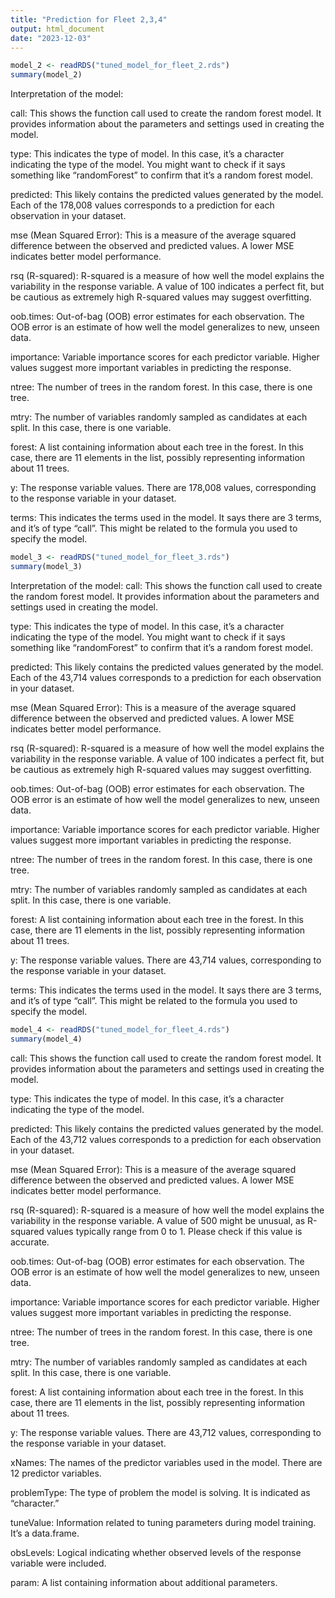 ---
title: "Prediction for Fleet 2,3,4"
output: html_document
date: "2023-12-03"
---
```{r}
model_2 <- readRDS("tuned_model_for_fleet_2.rds")
summary(model_2)
```
Interpretation of the model:

call: This shows the function call used to create the random forest model. It provides information about the parameters and settings used in creating the model.

type: This indicates the type of model. In this case, it's a character indicating the type of the model. You might want to check if it says something like "randomForest" to confirm that it's a random forest model.

predicted: This likely contains the predicted values generated by the model. Each of the 178,008 values corresponds to a prediction for each observation in your dataset.

mse (Mean Squared Error): This is a measure of the average squared difference between the observed and predicted values. A lower MSE indicates better model performance.

rsq (R-squared): R-squared is a measure of how well the model explains the variability in the response variable. A value of 100 indicates a perfect fit, but be cautious as extremely high R-squared values may suggest overfitting.

oob.times: Out-of-bag (OOB) error estimates for each observation. The OOB error is an estimate of how well the model generalizes to new, unseen data.

importance: Variable importance scores for each predictor variable. Higher values suggest more important variables in predicting the response.

ntree: The number of trees in the random forest. In this case, there is one tree.

mtry: The number of variables randomly sampled as candidates at each split. In this case, there is one variable.

forest: A list containing information about each tree in the forest. In this case, there are 11 elements in the list, possibly representing information about 11 trees.

y: The response variable values. There are 178,008 values, corresponding to the response variable in your dataset.

terms: This indicates the terms used in the model. It says there are 3 terms, and it's of type "call". This might be related to the formula you used to specify the model.
```{r}
model_3 <- readRDS("tuned_model_for_fleet_3.rds")
summary(model_3)
```
Interpretation of the model:
call: This shows the function call used to create the random forest model. It provides information about the parameters and settings used in creating the model.

type: This indicates the type of model. In this case, it's a character indicating the type of the model. You might want to check if it says something like "randomForest" to confirm that it's a random forest model.

predicted: This likely contains the predicted values generated by the model. Each of the 43,714 values corresponds to a prediction for each observation in your dataset.

mse (Mean Squared Error): This is a measure of the average squared difference between the observed and predicted values. A lower MSE indicates better model performance.

rsq (R-squared): R-squared is a measure of how well the model explains the variability in the response variable. A value of 100 indicates a perfect fit, but be cautious as extremely high R-squared values may suggest overfitting.

oob.times: Out-of-bag (OOB) error estimates for each observation. The OOB error is an estimate of how well the model generalizes to new, unseen data.

importance: Variable importance scores for each predictor variable. Higher values suggest more important variables in predicting the response.

ntree: The number of trees in the random forest. In this case, there is one tree.

mtry: The number of variables randomly sampled as candidates at each split. In this case, there is one variable.

forest: A list containing information about each tree in the forest. In this case, there are 11 elements in the list, possibly representing information about 11 trees.

y: The response variable values. There are 43,714 values, corresponding to the response variable in your dataset.

terms: This indicates the terms used in the model. It says there are 3 terms, and it's of type "call". This might be related to the formula you used to specify the model.
```{r}
model_4 <- readRDS("tuned_model_for_fleet_4.rds")
summary(model_4)
```
call: This shows the function call used to create the random forest model. It provides information about the parameters and settings used in creating the model.

type: This indicates the type of model. In this case, it's a character indicating the type of the model.

predicted: This likely contains the predicted values generated by the model. Each of the 43,712 values corresponds to a prediction for each observation in your dataset.

mse (Mean Squared Error): This is a measure of the average squared difference between the observed and predicted values. A lower MSE indicates better model performance.

rsq (R-squared): R-squared is a measure of how well the model explains the variability in the response variable. A value of 500 might be unusual, as R-squared values typically range from 0 to 1. Please check if this value is accurate.

oob.times: Out-of-bag (OOB) error estimates for each observation. The OOB error is an estimate of how well the model generalizes to new, unseen data.

importance: Variable importance scores for each predictor variable. Higher values suggest more important variables in predicting the response.

ntree: The number of trees in the random forest. In this case, there is one tree.

mtry: The number of variables randomly sampled as candidates at each split. In this case, there is one variable.

forest: A list containing information about each tree in the forest. In this case, there are 11 elements in the list, possibly representing information about 11 trees.

y: The response variable values. There are 43,712 values, corresponding to the response variable in your dataset.

xNames: The names of the predictor variables used in the model. There are 12 predictor variables.

problemType: The type of problem the model is solving. It is indicated as "character."

tuneValue: Information related to tuning parameters during model training. It's a data.frame.

obsLevels: Logical indicating whether observed levels of the response variable were included.

param: A list containing information about additional parameters.


